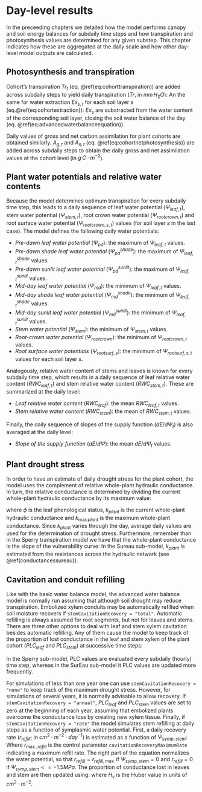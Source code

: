 # Day-level results {#daylevelresults}

In the preceeding chapters we detailed how the model performs canopy and soil energy balances for subdaily time steps and how transpiration and photosynthesis values are determined for any given substep. This chapter indicates how these are aggregated at the daily scale and how other day-level model outputs are calculated.

## Photosynthesis and transpiration {#daylevelphototransp}

Cohort's transpiration $Tr_{t}$ (eq. \@ref(eq:cohorttranspiration)) are added across subdaily steps to yield daily transpiration ($Tr$, in $mm\,H_2O$):
\begin{equation}
Tr = \sum_{t=1}^{n_t} {Tr_{t}}
\end{equation}
An the same for water extraction $Ex_{s,t}$ for each soil layer $s$ (eq.\@ref(eq:cohortextraction)):
\begin{equation}
Ex_{s} = \sum_{t=1}^{n_t} {Ex_{s,t}}
\end{equation}
$Ex_{s}$ are substracted from the water content of the corresponding soil layer, closing the soil water balance of the day (eq. \@ref(eq:advancedwaterbalanceequation)). 

Daily values of gross and net carbon assimilation for plant cohorts are obtained similarly. $A_{g, t}$ and $A_{n, t}$ (eq. \@ref(eq:cohortnetphotosynthesis)) are added across subdaily steps to obtain the daily gross and net assimilation values at the cohort level (in $g\,C·m^{-2}$).

## Plant water potentials and relative water contents

Because the model determines optimum transpiration for every subdaily time step, this leads to a daily sequence of leaf water potential ($\Psi_{leaf,t}$), stem water potential ($\Psi_{stem,t}$), root crown water potential ($\Psi_{rootcrown,t}$) and root surface water potential ($\Psi_{rootcrown,s,t}$) values (for soil layer $s$ in the last case). The model defines the following daily water potentials:

+ *Pre-dawn leaf water potential* ($\Psi_{pd}$): the maximum of $\Psi_{leaf,t}$ values.
+ *Pre-dawn shade leaf water potential* ($\Psi_{pd}^{shade}$): the maximum of $\Psi_{leaf,t}^{shade}$ values.
+ *Pre-dawn sunlit leaf water potential* ($\Psi_{pd}^{sunlit}$): the maximum of $\Psi_{leaf,t}^{sunlit}$ values.
+ *Mid-day leaf water potential* ($\Psi_{md}$): the minimum of $\Psi_{leaf,t}$ values.
+ *Mid-day shade leaf water potential* ($\Psi_{md}^{shade}$): the minimum of $\Psi_{leaf,t}^{shade}$ values.
+ *Mid-day sunlit leaf water potential* ($\Psi_{md}^{sunlit}$): the minimum of $\Psi_{leaf,t}^{sunlit}$ values.
+ *Stem water potential* ($\Psi_{stem}$): the minimum of $\Psi_{stem,t}$ values.
+ *Root-crown water potential* ($\Psi_{rootcrown}$): the minimum of $\Psi_{rootcrown,t}$ values.
+ *Root surface water potentials* ($\Psi_{rootsurf, s}$): the minimum of $\Psi_{rootsurf,s,t}$ values for each soil layer $s$.

Analogously, relative water content of stems and leaves is known for every subdaily time step, which results in a daily sequence of leaf relative water content ($RWC_{leaf,t}$) and stem relative water content ($RWC_{stem,t}$). These are summarized at the daily level:

+ *Leaf relative water content* ($RWC_{leaf}$): the mean $RWC_{leaf,t}$ values.
+ *Stem relative water content* ($RWC_{stem}$): the mean of $RWC_{stem,t}$ values.

Finally, the daily sequence of slopes of the supply function ($dE/d\Psi_{t}$) is also averaged at the daily level:

+ *Slope of the supply function* ($dE/d\Psi$): the mean $dE/d\Psi_{t}$ values.


## Plant drought stress {#advanceddroughtstress}

In order to have an estimate of daily drought stress for the plant cohort, the model uses the complement of relative whole-plant hydraulic conductance. In turn, the relative conductance is determined by dividing the current whole-plant hydraulic conductance by its maximum value:

\begin{equation}
DDS = \phi \cdot \left( 1.0 - \frac{k_{plant}}{k_{\max plant}}\right)
\end{equation}
where $\phi$ is the leaf phenological status, $k_{plant}$ is the current whole-plant hydraulic conductance and $k_{\max plant}$ is the maximum whole-plant conductance. Since $k_{plant}$ varies through the day, average daily values are used for the determination of drought stress. Furthermore, remember than in the Sperry transpiration model we have that the whole-plant conductance is the slope of the vulnerability curve:
\begin{equation}
k_{plant} = dE/d\Psi
\end{equation}
In the Sureau sub-model, $k_{plant}$ is estimated from the resistances across the hydraulic network (see \@ref(conductancessureau)).

## Cavitation and conduit refilling {#cavitationRecovery}

Like with the basic water balance model, the advanced water balance model is normally run assuming that although soil drought may reduce transpiration. Embolized xylem conduits may be automatically refilled when soil moisture recovers if `stemCavitationRecovery = "total"`. Automatic refilling is always assumed for root segments, but not for leaves and stems. There are three other options to deal with leaf and stem xylem cavitation besides automatic refilling. Any of them cause the model to keep track of the proportion of lost conductance in the leaf and stem xylem of the plant cohort ($PLC_{leaf}$ and $PLC_{stem}$) at successive time steps:
\begin{eqnarray}
PLC_{leaf, t} &=& \max \{PLC_{leaf, t-1}, 1 - k_{leaf}(\Psi_{leaf})/k_{max,leaf} \} \\
PLC_{stem, t} &=& \max \{PLC_{stem, t-1}, 1 - k_{stem}(\Psi_{stem})/k_{max,stem} \}
\end{eqnarray}

In the Sperry sub-model, PLC values are evaluated every subdaily (hourly) time step, whereas in the SurEau sub-model it PLC values are updated more frequently.

For simulations of less than one year one can use `stemCavitationRecovery = "none"` to keep track of the maximum drought stress. However, for simulations of several years, it is normally advisable to allow recovery. If `stemCavitationRecovery = "annual"`, $PLC_{leaf}$ and $PLC_{stem}$ values are set to zero at the beginning of each year, assuming that embolized plants overcome the conductance loss by creating new xylem tissue. Finally, if `stemCavitationRecovery = "rate"` the model simulates stem refilling at daily steps as a function of symplasmic water potential. First, a daily recovery rate ($r_{refill}$; in $cm^2 \cdot m^{-2} \cdot day^{-1}$) is estimated as a function of $\Psi_{symp,stem}$:
\begin{equation}
r_{refill}(\Psi_{symp,stem}) = r_{\max,refill} \cdot \max \{0.0, (\Psi_{symp,stem} + 1.5)/1.5\}
\end{equation}
Where $r_{\max,refill}$ is the control parameter `cavitationRecoveryMaximumRate` indicating a maximum refill rate. The right part of the equation normalizes the water potential, so that $r_{refill} = r_{refill,\max}$ if $\Psi_{symp,stem} = 0$ and $r_{refill} = 0$ if $\Psi_{symp,stem} <= -1.5MPa$. The proportion of conductance lost in leaves and stem are then updated using:
\begin{eqnarray}
PLC_{leaf} &=& \max \{0.0, PLC_{leaf} - (r_{refill}/H_v) \} \\
PLC_{stem} &=& \max \{0.0, PLC_{stem} - (r_{refill}/H_v) \}
\end{eqnarray}
where $H_v$ is the Huber value in units of $cm^2 \cdot m^{-2}$.

